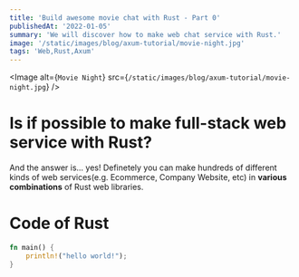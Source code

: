 ```yaml
---
title: 'Build awesome movie chat with Rust - Part 0'
publishedAt: '2022-01-05'
summary: 'We will discover how to make web chat service with Rust.'
image: '/static/images/blog/axum-tutorial/movie-night.jpg'
tags: 'Web,Rust,Axum'
---
```


<Image
  alt={`Movie Night`}
  src={`/static/images/blog/axum-tutorial/movie-night.jpg`}
/>

# Is if possible to make full-stack web service with Rust?

And the answer is... yes!
Definetely you can make hundreds of different kinds of web services(e.g. Ecommerce,
Company Website, etc) in **various combinations** of Rust web libraries.

# Code of Rust

```rust:lib.rs
fn main() {
    println!("hello world!");
}
```
